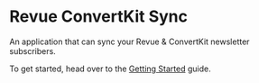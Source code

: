 # Revue ConvertKit Sync

An application that can sync your Revue & ConvertKit newsletter subscribers.

To get started, head over to the [Getting Started](/getting-started) guide.
